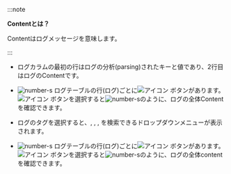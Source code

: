:::note 

**Contentとは？**

Contentはログメッセージを意味します。

:::

- ログカラムの最初の行はログの分析(parsing)されたキーと値であり、2行目はログのContentです。

<InDoc pages="log-search,aws-log-search">

- ![number-s](/img/number-03.png) ログテーブルの行(ログ)ごとに![アイコン](/img/ic-caret-right.svg) <Cmdname sid="more" className="uitext" />ボタンがあります。 ![アイコン](/img/ic-caret-right.svg) <Cmdname sid="more" className="uitext" />ボタンを選択すると![number-s](/img/number-04.png)のように、ログの全体Contentを確認できます。 

- ログのタグを選択すると、<Cmdname sid="copy" className="uitext" />, <Cmdname sid="search" className="uitext" />, <Cmdname sid="exclusion_search" className="uitext" />, <Cmdname sid="TTL06582" className="uitext" />を検索できるドロップダウンメニューが表示されます。

</InDoc>

<InDoc pages="log-exp,aws-log-exp">

- ![number-s](/img/number-03.png) ログテーブルの行(ログ)ごとに![アイコン](/img/ic-caret-right.svg) <Cmdname sid="more" className="uitext" />ボタンがあります。 ![アイコン](/img/ic-caret-right.svg) <Cmdname sid="more" className="uitext" />ボタンを選択すると![number-s](/img/number-05.png)のように、ログの全体contentを確認できます。

</InDoc>
